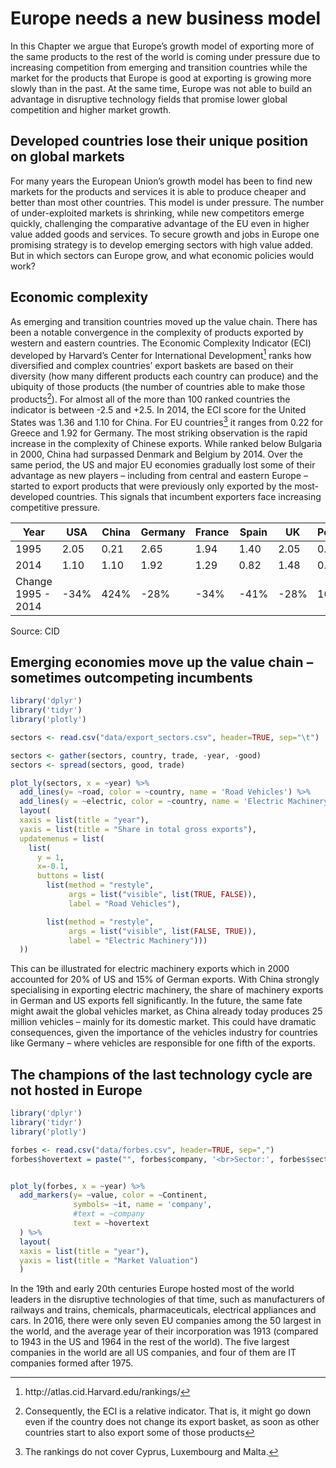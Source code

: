 # Europe needs a new business model {#businessmodel}

In this Chapter we argue that Europe’s growth model of exporting more of the same products to the rest of the world is coming under pressure due to increasing competition from emerging and transition countries while the market for the products that Europe is good at exporting is growing more slowly than in the past. At the same time, Europe was not able to build an advantage in disruptive technology fields that promise lower global competition and higher market growth.

## Developed countries lose their unique position on global markets {-}
For many years the European Union’s growth model has been to find new markets for the
products and services it is able to produce cheaper and better than most other countries. This
model is under pressure. The number of under-exploited markets is shrinking, while new
competitors emerge quickly, challenging the comparative advantage of the EU even in higher
value added goods and services. To secure growth and jobs in Europe one promising strategy is to develop emerging sectors with high value added. But in which sectors can Europe grow, and what economic policies would work?

## Economic complexity {-}
As emerging and transition countries moved up the value chain. There has been a notable convergence in the
complexity of products exported by western and eastern countries. The Economic Complexity
Indicator (ECI) developed by Harvard’s Center for International Development^[http://atlas.cid.Harvard.edu/rankings/] ranks how
diversified and complex countries’ export baskets are based on their diversity (how many different products each country can produce) and the ubiquity of those products (the number of
countries able to make those products^[Consequently, the ECI is a relative indicator. That is, it might go down even if the country does not change its export basket, as soon as other countries start to also export some of those products]). For almost all of the more than 100 ranked countries
the indicator is between -2.5 and +2.5. In 2014, the ECI score for the United States was 1.36
and 1.10 for China. For EU countries^[The rankings do not cover Cyprus, Luxembourg and Malta.] it ranges from 0.22 for Greece and 1.92 for Germany.
The most striking observation is the rapid increase in the complexity of Chinese exports.
While ranked below Bulgaria in 2000, China had surpassed Denmark and Belgium by 2014.
Over the same period, the US and major EU economies gradually lost some of their advantage
as new players – including from central and eastern Europe – started to export products that
were previously only exported by the most-developed countries. This signals that incumbent
exporters face increasing competitive pressure.

Year          | USA    | China | Germany | France | Spain | UK | Poland | Hungary
------------- | ------ | ----- | ------- | ------ | ----- | -- | ------ | -------
1995          | 2.05   | 0.21  | 2.65    | 1.94   | 1.40  | 2.05 | 0.80 | 0.99
2014          | 1.10   | 1.10  |1.92|1.29|0.82|1.48|0.93| 1.50
Change 1995 - 2014 | -34% | 424% | -28%|-34%|-41%|-28%|16%|52%

Source: CID



## Emerging economies move up the value chain – sometimes outcompeting incumbents {-}
<!-- The transformation of China into an economy that can compete with incumbent -->
<!-- exporters is impressively illustrated by the change in its export basket. While in 1990, electric machinery already made up 10 percent of German and 12 percent of US exports, it only -->
<!-- accounted for 6 percent of Chinese exports. By 2015, electric machinery had become the -->
<!-- backbone of Chinese exports, accounting for a quarter of the country’s huge foreign sales. -->
<!-- At the same time the US – after a surge around the year 2000 – dramatically shifted its export -->
<!-- focus away from electric machinery to other products. -->

<!-- Europe’s growth for a long time rested on fnding new markets for its incumbent export -->
<!-- industry. German car exports are a striking example of this development. The share of road -->
<!-- vehicles in German gross exports grew from 12 percent in 1965 to 15 percent in 2010 and to -->
<!-- 18 percent in 2015. German export-based industry is thus extremely vulnerable to just one -->
<!-- single product. So far, China (and other emerging countries) remains a sleeping dragon. But if China – which has developed a signifcant car industry for the massive domestic market -->
<!-- (25 million cars per year^[According to the China Association of Automobile Manufacturers, 25 million vehicles were sold in China in 2015, of -->
<!-- which 41 percent were a Chinese brand: http://www.caam.org.cn/AutomotivesStatistics/20160120/1305184264.html.]) – manages to increase the share of cars in its export basket from -->
<!-- the current 3 percent at the same pace as it did for electric machinery, the German economy -->
<!-- would come under massive pressure. -->

```r
library('dplyr')
library('tidyr')
library('plotly')

sectors <- read.csv("data/export_sectors.csv", header=TRUE, sep="\t")

sectors <- gather(sectors, country, trade, -year, -good)
sectors <- spread(sectors, good, trade)

plot_ly(sectors, x = ~year) %>%
  add_lines(y= ~road, color = ~country, name = 'Road Vehicles') %>%
  add_lines(y = ~electric, color = ~country, name = 'Electric Machinery', visible=FALSE)%>%
  layout(
  xaxis = list(title = "year"),
  yaxis = list(title = "Share in total gross exports"),
  updatemenus = list(
    list(
      y = 1,
      x=-0.1,
      buttons = list(
        list(method = "restyle",
             args = list("visible", list(TRUE, FALSE)),
             label = "Road Vehicles"),

        list(method = "restyle",
             args = list("visible", list(FALSE, TRUE)),
             label = "Electric Machinery")))
  ))

```

This can be illustrated for electric machinery exports which in 2000 accounted for 20% of US and 15% of German exports. With China strongly specialising in exporting electric machinery, the share of machinery exports in German and US exports fell significantly.
In the future, the same fate might await the global vehicles market, as China already today produces 25 million vehicles – mainly for its domestic market. This could have dramatic consequences, given the importance of the vehicles industry for countries like Germany – where vehicles are responsible for one fifth of the exports.

## The champions of the last technology cycle are not hosted in Europe {-}

<!-- ![Caption](images/image001.png){ width=50% } -->

```r
library('dplyr')
library('tidyr')
library('plotly')

forbes <- read.csv("data/forbes.csv", header=TRUE, sep=",")
forbes$hovertext = paste("", forbes$company, '<br>Sector:', forbes$sector, '<br>Country:', forbes$country)


plot_ly(forbes, x = ~year) %>%
  add_markers(y= ~value, color = ~Continent, 
              symbols= ~it, name = 'company', 
              #text = ~company
              text = ~hovertext
  ) %>%
  layout(
  xaxis = list(title = "year"),
  yaxis = list(title = "Market Valuation")
  )


```

In the 19th and early 20th centuries Europe hosted most of the world leaders in the disruptive technologies of that time, such as manufacturers of railways and trains, chemicals, pharmaceuticals, electrical appliances and cars.
In 2016, there were only seven EU companies among the 50 largest in the world, and the average year of their incorporation was 1913 (compared to 1943 in the US and 1964 in the rest of the world). The five largest companies in the world are all US companies, and four of them are IT companies formed after 1975.
